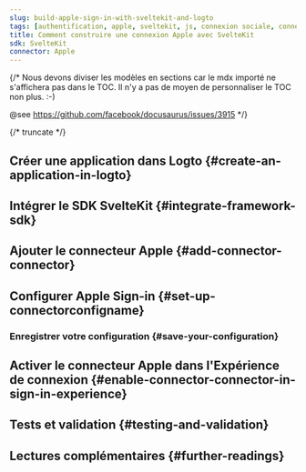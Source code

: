 ```yaml
---
slug: build-apple-sign-in-with-sveltekit-and-logto
tags: [authentification, apple, sveltekit, js, connexion sociale, connexion, login]
title: Comment construire une connexion Apple avec SvelteKit
sdk: SvelteKit
connector: Apple
---
```


{/*
  Nous devons diviser les modèles en sections car le mdx importé ne s'affichera pas dans le TOC.
  Il n'y a pas de moyen de personnaliser le TOC non plus. :-)

  @see https://github.com/facebook/docusaurus/issues/3915
*/}




{/* truncate */}

<Intro connector={connector} sdk="SvelteKit" link="https://svelte.dev" />

## Créer une application dans Logto \{#create-an-application-in-logto}

<CreateApplication type="Application web traditionnelle" framework="SvelteKit" />

## Intégrer le SDK SvelteKit \{#integrate-framework-sdk}

<IntegrateSdk />

## Ajouter le connecteur Apple \{#add-connector-connector}

<AddSocialConnector connector={connector} framework="SvelteKit" />

## Configurer Apple Sign-in \{#set-up-connectorconfigname}

<ConnectorGuide />

### Enregistrer votre configuration \{#save-your-configuration}

<SaveYourConfiguration connector={connector} />

## Activer le connecteur Apple dans l'Expérience de connexion \{#enable-connector-connector-in-sign-in-experience}

<EnableSocialConnector connector={connector} />

## Tests et validation \{#testing-and-validation}

<TestingAndValidation connector={connector} sdk="SvelteKit" />

## Lectures complémentaires \{#further-readings}

<FurtherReadings />
